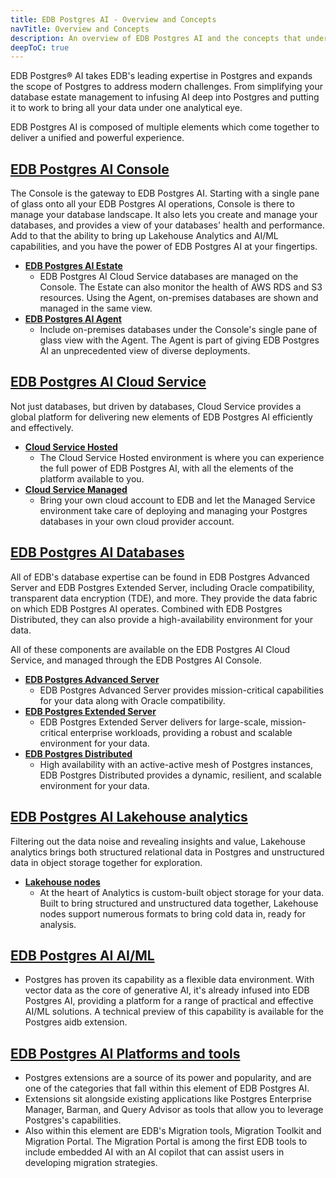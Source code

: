 ```yaml
---
title: EDB Postgres AI - Overview and Concepts
navTitle: Overview and Concepts
description: An overview of EDB Postgres AI and the concepts that underpin it
deepToC: true
---
```


EDB Postgres® AI takes EDB's leading expertise in Postgres and expands the scope of Postgres to address modern challenges. From simplifying your database estate management to infusing AI deep into Postgres and putting it to work to bring all your data under one analytical eye.

EDB Postgres AI is composed of multiple elements which come together to deliver a unified and powerful experience.

## [EDB Postgres AI Console](/edb-postgres-ai/console)

The Console is the gateway to EDB Postgres AI. Starting with a single pane of glass onto all your EDB Postgres AI operations, Console is there to manage your database landscape. It also lets you create and manage your databases, and provides a view of your databases' health and performance. Add to that the ability to bring up Lakehouse Analytics and AI/ML capabilities, and you have the power of EDB Postgres AI at your fingertips.

-   **[EDB Postgres AI Estate](/edb-postgres-ai/console/estate)**
    -   EDB Postgres AI Cloud Service databases are managed on the Console. The Estate can also monitor the health of AWS RDS and S3 resources. Using the Agent, on-premises databases are shown and managed in the same view.
-   **[EDB Postgres AI Agent](/edb-postgres-ai/console/estate/agent/)**
    -   Include on-premises databases under the Console's single pane of glass view with the Agent. The Agent is part of giving EDB Postgres AI an unprecedented view of diverse deployments.

## [EDB Postgres AI Cloud Service](/edb-postgres-ai/cloud-service)

Not just databases, but driven by databases, Cloud Service provides a global platform for delivering new elements of EDB Postgres AI efficiently and effectively.

-   **[Cloud Service Hosted](/edb-postgres-ai/cloud-service/getting_started/planning/choosing_your_deployment/edb_hosted_cloud_service/)**
    -   The Cloud Service Hosted environment is where you can experience the full power of EDB Postgres AI, with all the elements of the platform available to you.
-   **[Cloud Service Managed](/edb-postgres-ai/cloud-service/getting_started/planning/choosing_your_deployment/your_cloud_account/)**
    -   Bring your own cloud account to EDB and let the Managed Service environment take care of deploying and managing your Postgres databases in your own cloud provider account.

## [EDB Postgres AI Databases](/edb-postgres-ai/databases)

All of EDB's database expertise can be found in EDB Postgres Advanced Server and EDB Postgres Extended Server, including Oracle compatibility, transparent data encryption (TDE), and more. They provide the data fabric on which EDB Postgres AI operates. Combined with EDB Postgres Distributed, they can also provide a high-availability environment for your data. 

All of these components are available on the EDB Postgres AI Cloud Service, and managed through the EDB Postgres AI Console.

-   **[EDB Postgres Advanced Server](/epas/latest)**
    -   EDB Postgres Advanced Server provides mission-critical capabilities for your data along with Oracle compatibility.
-   **[EDB Postgres Extended Server](/pge/latest)**
    -   EDB Postgres Extended Server delivers for large-scale, mission-critical enterprise workloads, providing a robust and scalable environment for your data. 
-   **[EDB Postgres Distributed](/pgd/latest)**
    -   High availability with an active-active mesh of Postgres instances, EDB Postgres Distributed provides a dynamic, resilient, and scalable environment for your data.

## [EDB Postgres AI Lakehouse analytics](/edb-postgres-ai/analytics)

Filtering out the data noise and revealing insights and value, Lakehouse analytics brings both structured relational data in Postgres and unstructured data in object storage together for exploration.

-   **[Lakehouse nodes](/edb-postgres-ai/analytics/concepts/)**
    -   At the heart of Analytics is custom-built object storage for your data. Built to bring structured and unstructured data together, Lakehouse nodes support numerous formats to bring cold data in, ready for analysis. 

## [EDB Postgres AI AI/ML](/edb-postgres-ai/ai-ml)
* Postgres has proven its capability as a flexible data environment. With vector data as the core of generative AI, it's already infused into EDB Postgres AI, providing a platform for a range of practical and effective AI/ML solutions. A technical preview of this capability is available for the Postgres aidb extension.

## [EDB Postgres AI Platforms and tools](/edb-postgres-ai/platforms-and-tools)

-   Postgres extensions are a source of its power and popularity, and are one of the categories that fall within this element of EDB Postgres AI. 
-   Extensions sit alongside existing applications like Postgres Enterprise Manager, Barman, and Query Advisor as tools that allow you to leverage Postgres's capabilities.
-   Also within this element are EDB's Migration tools, Migration Toolkit and Migration Portal. The Migration Portal is among the first EDB tools to include embedded AI with an AI copilot that can assist users in developing migration strategies.
